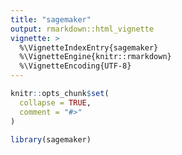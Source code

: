 ```yaml
---
title: "sagemaker"
output: rmarkdown::html_vignette
vignette: >
  %\VignetteIndexEntry{sagemaker}
  %\VignetteEngine{knitr::rmarkdown}
  %\VignetteEncoding{UTF-8}
---
```


```r
knitr::opts_chunk$set(
  collapse = TRUE,
  comment = "#>"
)
```

```r
library(sagemaker)
```
